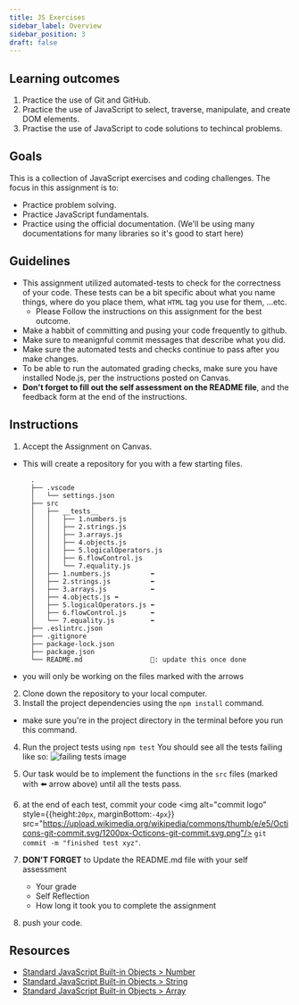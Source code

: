 ```yaml
---
title: JS Exercises
sidebar_label: Overview
sidebar_position: 3
draft: false
---
```

## Learning outcomes
1. Practice the use of Git and GitHub.
2. Practice the use of JavaScript to select, traverse, manipulate, and create DOM elements.
3. Practise the use of JavaScript to code solutions to techincal problems.

## Goals
This is a collection of JavaScript exercises and coding challenges. The focus in this assignment is to:
- Practice problem solving.
- Practice JavaScript fundamentals.
- Practice using the official documentation. (We'll be using many documentations for many libraries so it's good to start here)


## Guidelines
* This assignment utilized automated-tests to check for the correctness of your code. These tests can be a bit specific about what you name things, where do you place them, what `HTML` tag you use for them, ...etc.
  * Please Follow the instructions on this assignment for the best outcome.
* Make a habbit of committing and pusing your code frequently to github.
* Make sure to meanignful commit messages that describe what you did.
* Make sure the automated tests and checks continue to pass after you make changes.
* To be able to run the automated grading checks, make sure you have installed Node.js, per the instructions posted on Canvas.
* **Don't forget to fill out the self assessment on the README file**, and the feedback form at the end of the instructions.

## Instructions
1. Accept the Assignment on Canvas.
  * This will create a repository for you with a few starting files.
    ```
      .
      ├── .vscode
      │   └── settings.json
      ├── src
      │   ├── __tests__
      │   │   ├── 1.numbers.js
      │   │   ├── 2.strings.js
      │   │   ├── 3.arrays.js
      │   │   ├── 4.objects.js
      │   │   ├── 5.logicalOperators.js
      │   │   ├── 6.flowControl.js
      │   │   └── 7.equality.js
      │   ├── 1.numbers.js          ⬅️
      │   ├── 2.strings.js          ⬅️
      │   ├── 3.arrays.js           ⬅️
      │   ├── 4.objects.js ⬅️
      │   ├── 5.logicalOperators.js ⬅️
      │   ├── 6.flowControl.js      ⬅️
      │   └── 7.equality.js         ⬅️
      ├── .eslintrc.json
      ├── .gitignore
      ├── package-lock.json
      ├── package.json
      └── README.md                 🔼: update this once done
    ```
  * you will only be working on the files marked with the arrows
2. Clone down the repository to your local computer.
3. Install the project dependencies using the `npm install` command.
  * make sure you're in the project directory in the terminal before you run this command.
4. Run the project tests using `npm test`
  You should see all the tests failing like so:
  ![failing tests image](assets/failing_tests.png)

5. Our task would be to implement the functions in the `src` files (marked with ⬅️ arrow above) until all the tests pass.
6. at the end of each test, commit your code <img alt="commit logo" style={{height:`20px`, marginBottom:`-4px`}} src="https://upload.wikimedia.org/wikipedia/commons/thumb/e/e5/Octicons-git-commit.svg/1200px-Octicons-git-commit.svg.png"/> `git commit -m "finished test xyz"`.

7. **DON'T FORGET** to Update the README.md file with your self assessment
    * Your grade
    * Self Reflection
    * How long it took you to complete the assignment
8. push your code.


## Resources
- [Standard JavaScript Built-in Objects > Number](https://developer.mozilla.org/en-US/docs/Web/JavaScript/Reference/Global_Objects/Number)
- [Standard JavaScript Built-in Objects > String](https://developer.mozilla.org/en-US/docs/Web/JavaScript/Reference/Global_Objects/String)
- [Standard JavaScript Built-in Objects > Array](https://developer.mozilla.org/en-US/docs/Web/JavaScript/Reference/Global_Objects/Array)
